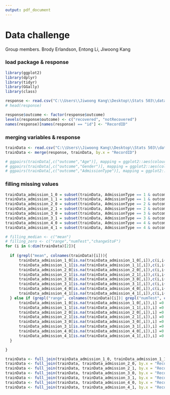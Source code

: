 ---
output: pdf_document
---
# Data challenge
Group members. Brody Erlandson, Entong Li, Jiwoong Kang

### load package & response
```{r results = FALSE, message = FALSE, echo = FALSE, warning = FALSE}
library(ggplot2)
library(dplyr)
library(tidyr)
library(GGally)
library(class)

response <- read.csv("C:\\Users\\Jiwoong Kang\\Desktop\\Stats 503\\data challenge\\final_data\\train_outcome.csv")
# head(response)

response$outcome <- factor(response$outcome)
levels(response$outcome) <- c("recovered", "notRecovered")
names(response)[names(response) == "id"] <- "RecordID"
```

### merging variables & response
```{r message = FALSE, echo = FALSE, warning = FALSE}
trainData <- read.csv("C:\\Users\\Jiwoong Kang\\Desktop\\Stats 503\\data challenge\\trainData.csv")
trainData <- merge(response, trainData, by.x = "RecordID")

# ggpairs(trainData[,c("outcome","Age")], mapping = ggplot2::aes(colour=outcome))
# ggpairs(trainData[,c("outcome","Gender")], mapping = ggplot2::aes(colour=outcome))
# ggpairs(trainData[,c("outcome","AdmissionType")], mapping = ggplot2::aes(colour=outcome))
```
### filling missing values
```{r message = FALSE, echo = FALSE, warning = FALSE}
trainData_admission_1_0 = subset(trainData, AdmissionType == 1 & outcome == "recovered")
trainData_admission_1_1 = subset(trainData, AdmissionType == 1 & outcome == "notRecovered")
trainData_admission_2_0 = subset(trainData, AdmissionType == 2 & outcome == "recovered")
trainData_admission_2_1 = subset(trainData, AdmissionType == 2 & outcome == "notRecovered")
trainData_admission_3_0 = subset(trainData, AdmissionType == 3 & outcome == "recovered")
trainData_admission_3_1 = subset(trainData, AdmissionType == 3 & outcome == "notRecovered")
trainData_admission_4_0 = subset(trainData, AdmissionType == 4 & outcome == "recovered")
trainData_admission_4_1 = subset(trainData, AdmissionType == 4 & outcome == "notRecovered")

# filling_median <- c("mean")
# filling_zero <- c("range","numTest","changeStoF")
for (i in 6:dim(trainData)[2]){
  
  if (grepl("mean", colnames(trainData)[i])){
      trainData_admission_1_0[is.na(trainData_admission_1_0[,i]),c(i,i+1,i+2)] = median(trainData_admission_1_0[!is.na(trainData_admission_1_0[,i]),i])
      trainData_admission_1_1[is.na(trainData_admission_1_1[,i]),c(i,i+1,i+2)] = median(trainData_admission_1_1[!is.na(trainData_admission_1_1[,i]),i])
      trainData_admission_2_0[is.na(trainData_admission_2_0[,i]),c(i,i+1,i+2)] = median(trainData_admission_2_0[!is.na(trainData_admission_2_0[,i]),i])
      trainData_admission_2_1[is.na(trainData_admission_2_1[,i]),c(i,i+1,i+2)] = median(trainData_admission_2_1[!is.na(trainData_admission_2_1[,i]),i])
      trainData_admission_3_0[is.na(trainData_admission_3_0[,i]),c(i,i+1,i+2)] = median(trainData_admission_3_0[!is.na(trainData_admission_3_0[,i]),i])
      trainData_admission_3_1[is.na(trainData_admission_3_1[,i]),c(i,i+1,i+2)] = median(trainData_admission_3_1[!is.na(trainData_admission_3_1[,i]),i])
      trainData_admission_4_0[is.na(trainData_admission_4_0[,i]),c(i,i+1,i+2)] = median(trainData_admission_4_0[!is.na(trainData_admission_4_0[,i]),i])
      trainData_admission_4_1[is.na(trainData_admission_4_1[,i]),c(i,i+1,i+2)] = median(trainData_admission_4_1[!is.na(trainData_admission_4_1[,i]),i])
  } else if (grepl("range", colnames(trainData)[i])| grepl("numTest", colnames(trainData)[i]) | grepl("changeStoF", colnames(trainData)[i])) {
      trainData_admission_1_0[is.na(trainData_admission_1_0[,i]),i] =0
      trainData_admission_1_1[is.na(trainData_admission_1_1[,i]),i] =0
      trainData_admission_2_0[is.na(trainData_admission_2_0[,i]),i] =0
      trainData_admission_2_1[is.na(trainData_admission_2_1[,i]),i] =0
      trainData_admission_3_0[is.na(trainData_admission_3_0[,i]),i] =0
      trainData_admission_3_1[is.na(trainData_admission_3_1[,i]),i] =0
      trainData_admission_4_0[is.na(trainData_admission_4_0[,i]),i] =0
      trainData_admission_4_1[is.na(trainData_admission_4_1[,i]),i] =0
  }

}

trainData <- full_join(trainData_admission_1_0, trainData_admission_1_1)
trainData <- full_join(trainData, trainData_admission_2_0, by.x = "RecordID")
trainData <- full_join(trainData, trainData_admission_2_1, by.x = "RecordID")
trainData <- full_join(trainData, trainData_admission_3_0, by.x = "RecordID")
trainData <- full_join(trainData, trainData_admission_3_1, by.x = "RecordID")
trainData <- full_join(trainData, trainData_admission_4_0, by.x = "RecordID")
trainData <- full_join(trainData, trainData_admission_4_1, by.x = "RecordID")
```

